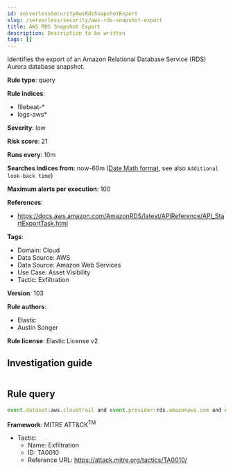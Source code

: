```yaml
---
id: serverlessSecurityAwsRdsSnapshotExport
slug: /serverless/security/aws-rds-snapshot-export
title: AWS RDS Snapshot Export
description: Description to be written
tags: []
---
```


<div id="aws-rds-snapshot-export"></div>

Identifies the export of an Amazon Relational Database Service (RDS) Aurora database snapshot.

**Rule type**: query

**Rule indices**: 

* filebeat-*
* logs-aws*

**Severity**: low

**Risk score**: 21

**Runs every**: 10m

**Searches indices from**: now-60m ([Date Math format](((ref))/common-options.html#date-math), see also <DocLink id="serverlessSecurityRulesUiCreate" section="set-the-rules-schedule">`Additional look-back time`</DocLink>)

**Maximum alerts per execution**: 100

**References**: 

* https://docs.aws.amazon.com/AmazonRDS/latest/APIReference/API_StartExportTask.html

**Tags**: 

* Domain: Cloud
* Data Source: AWS
* Data Source: Amazon Web Services
* Use Case: Asset Visibility
* Tactic: Exfiltration

**Version**: 103

**Rule authors**: 

* Elastic
* Austin Songer

**Rule license**: Elastic License v2

## Investigation guide

```markdown

```

## Rule query

```js
event.dataset:aws.cloudtrail and event.provider:rds.amazonaws.com and event.action:StartExportTask and event.outcome:success

```

**Framework**: MITRE ATT&CK<sup>TM</sup>

* Tactic:
    * Name: Exfiltration
    * ID: TA0010
    * Reference URL: https://attack.mitre.org/tactics/TA0010/

